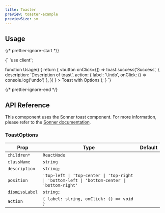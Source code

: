 ```yaml
---
title: Toaster
preview: toaster-example
previewSize: sm
---
```


## Usage

{/* prettier-ignore-start */}

<CodeBlock lang="ts">{`
'use client';

function Usage() {
    return (
        <button
            onClick={() =>
            toast.success('Success', {
                    description: 'Description of toast',
                    action: { label: 'Undo', onClick: () => console.log('undo') },
                })
            }
        >
            Toast with Options
      </button>
    );
}
`}
</CodeBlock>

{/* prettier-ignore-end */}

## API Reference

This comoponent uses the Sonner toast component. For more information, please refer to the [Sonner documentation](https://sonner.emilkowal.ski/).

### ToastOptions

| Prop           | Type                                                                                         | Default |
| -------------- | -------------------------------------------------------------------------------------------- | ------- |
| `children*`    | `ReactNode`                                                                                  |         |
| `className`    | `string`                                                                                     |         |
| `description`  | `string;`                                                                                    |         |
| `position`     | `'top-left \| 'top-center \| 'top-right \| 'bottom-left \| 'bottom-center \| 'bottom-right'` |         |
| `dismissLabel` | `string;`                                                                                    |         |
| `action`       | `{ label: string, onClick: () => void }`                                                     |         |
